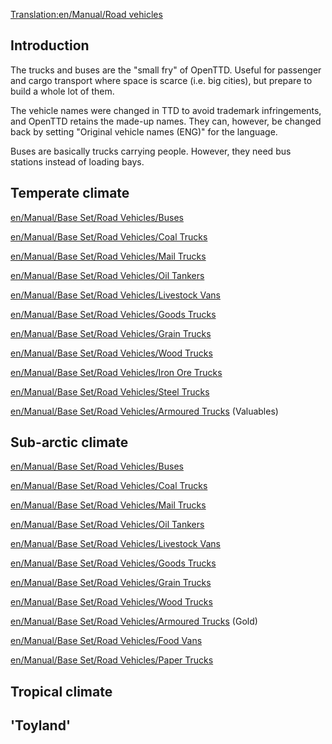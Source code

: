 [[Translation:en/Manual/Road vehicles]]
==Introduction==
The trucks and buses are the "small fry" of OpenTTD. Useful for passenger and cargo transport where space is scarce (i.e. big cities), but prepare to build a whole lot of them.

The vehicle names were changed in TTD to avoid trademark infringements, and OpenTTD retains the made-up names. They can, however, be changed back by setting "Original vehicle names (ENG)" for the language.

Buses are basically trucks carrying people. However, they need bus stations instead of loading bays.

==Temperate climate==

[[en/Manual/Base Set/Road Vehicles/Buses]]



[[en/Manual/Base Set/Road Vehicles/Coal Trucks]]

[[en/Manual/Base Set/Road Vehicles/Mail Trucks]]

[[en/Manual/Base Set/Road Vehicles/Oil Tankers]]

[[en/Manual/Base Set/Road Vehicles/Livestock Vans]]

[[en/Manual/Base Set/Road Vehicles/Goods Trucks]]

[[en/Manual/Base Set/Road Vehicles/Grain Trucks]]

[[en/Manual/Base Set/Road Vehicles/Wood Trucks]]

[[en/Manual/Base Set/Road Vehicles/Iron Ore Trucks]]

[[en/Manual/Base Set/Road Vehicles/Steel Trucks]]

[[en/Manual/Base Set/Road Vehicles/Armoured Trucks]] (Valuables)

==Sub-arctic climate==

[[en/Manual/Base Set/Road Vehicles/Buses]]



[[en/Manual/Base Set/Road Vehicles/Coal Trucks]]

[[en/Manual/Base Set/Road Vehicles/Mail Trucks]]

[[en/Manual/Base Set/Road Vehicles/Oil Tankers]]

[[en/Manual/Base Set/Road Vehicles/Livestock Vans]]

[[en/Manual/Base Set/Road Vehicles/Goods Trucks]]

[[en/Manual/Base Set/Road Vehicles/Grain Trucks]]

[[en/Manual/Base Set/Road Vehicles/Wood Trucks]]

[[en/Manual/Base Set/Road Vehicles/Armoured Trucks]] (Gold)

[[en/Manual/Base Set/Road Vehicles/Food Vans]]

[[en/Manual/Base Set/Road Vehicles/Paper Trucks]]

==Tropical climate==

=='Toyland'==